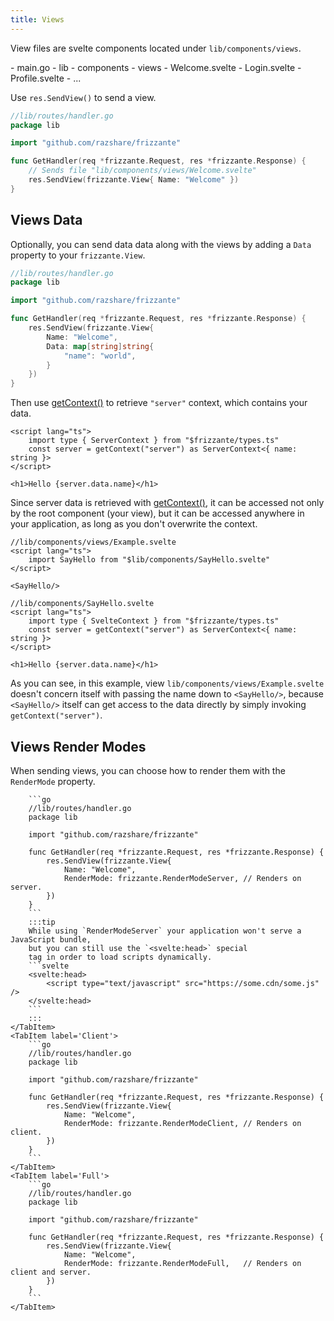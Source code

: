 ```yaml
---
title: Views
---
```




View files are svelte components located under `lib/components/views`.

<FileTree>
    - main.go
    - lib
        - components
            - views
                - Welcome.svelte
                - Login.svelte
                - Profile.svelte
                - ...
</FileTree>

Use `res.SendView()` to send a view.

```go
//lib/routes/handler.go
package lib

import "github.com/razshare/frizzante"

func GetHandler(req *frizzante.Request, res *frizzante.Response) {
	// Sends file "lib/components/views/Welcome.svelte"
    res.SendView(frizzante.View{ Name: "Welcome" }) 
}
```

## Views Data

Optionally, you can send data data along with the views by adding a `Data` property to your `frizzante.View`.

```go
//lib/routes/handler.go
package lib

import "github.com/razshare/frizzante"

func GetHandler(req *frizzante.Request, res *frizzante.Response) {
    res.SendView(frizzante.View{ 
		Name: "Welcome",
		Data: map[string]string{
			"name": "world",
		}
	}) 
}
```

Then use [getContext()](https://svelte.dev/docs/svelte/context) to retrieve 
`"server"` context, which contains your data.

```svelte
<script lang="ts">
    import type { ServerContext } from "$frizzante/types.ts"
    const server = getContext("server") as ServerContext<{ name: string }>
</script>

<h1>Hello {server.data.name}</h1>
```

Since server data is retrieved with [getContext()](https://svelte.dev/docs/svelte/context), it can be accessed not only by the root component (your view), but it can be accessed anywhere in your application, as long as you don't overwrite the context.

```svelte
//lib/components/views/Example.svelte
<script lang="ts">
	import SayHello from "$lib/components/SayHello.svelte"
</script>

<SayHello/>
```

```svelte
//lib/components/SayHello.svelte
<script lang="ts">
	import type { SvelteContext } from "$frizzante/types.ts"
	const server = getContext("server") as ServerContext<{ name: string }>
</script>

<h1>Hello {server.data.name}</h1>
```

As you can see, in this example, view `lib/components/views/Example.svelte`
doesn't concern itself with passing the name down to `<SayHello/>`,
because `<SayHello/>` itself can get access to the data directly 
by simply invoking `getContext("server")`.


## Views Render Modes

When sending views, you can choose how to render them with the `RenderMode` 
property.

<Tabs>
    <TabItem label='Server'>
    
        ```go
        //lib/routes/handler.go
        package lib

        import "github.com/razshare/frizzante"

        func GetHandler(req *frizzante.Request, res *frizzante.Response) {
            res.SendView(frizzante.View{
                Name: "Welcome",
                RenderMode: frizzante.RenderModeServer, // Renders on server.
            })
        }
        ```
        :::tip
        While using `RenderModeServer` your application won't serve a JavaScript bundle,
        but you can still use the `<svelte:head>` special
        tag in order to load scripts dynamically.
        ```svelte
        <svelte:head>
            <script type="text/javascript" src="https://some.cdn/some.js" />
        </svelte:head>
        ```
        :::
    </TabItem>
    <TabItem label='Client'>
        ```go
        //lib/routes/handler.go
        package lib

        import "github.com/razshare/frizzante"

        func GetHandler(req *frizzante.Request, res *frizzante.Response) {
            res.SendView(frizzante.View{
                Name: "Welcome",
                RenderMode: frizzante.RenderModeClient, // Renders on client.
            })
        }
        ```
    </TabItem>
    <TabItem label='Full'>
        ```go
        //lib/routes/handler.go
        package lib

        import "github.com/razshare/frizzante"

        func GetHandler(req *frizzante.Request, res *frizzante.Response) {
            res.SendView(frizzante.View{
                Name: "Welcome",
                RenderMode: frizzante.RenderModeFull,   // Renders on client and server.
            })
        }
        ```
    </TabItem>
</Tabs>